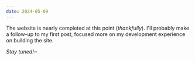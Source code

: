 ```yaml
---
date: 2024-05-09
---
```


The website is nearly completed at this point (_thankfully_). I'll probably make a follow-up to my first post, focused more on my development experience on building the site.

_Stay tuned!~_
